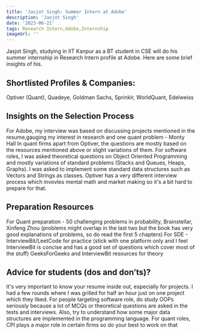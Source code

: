 ---
title: 'Jasjot Singh: Summer Intern at Adobe'
description: 'Jasjot Singh'
date: '2023-06-21'
tags: Research Intern,Adobe,Internship
imageUrl: ''
---

Jasjot Singh, studying in IIT Kanpur as a BT student in CSE will do
his summer internship in Research Intern profile at Adobe. Here are some brief
insights of his.

## Shortlisted Profiles & Companies:
Optiver (Quant), Quadeye, Goldman Sachs, Sprinklr, WorldQuant, Edelweiss

## Insights on the Selection Process
For Adobe, my interview was based on discussing projects mentioned in the resume,gauging my interest in research and one quant problem - Monty Hall
In quant firms apart from Optiver, the questions are mostly based on the resources mentioned above or slight variations of them.
For software roles, I was asked theoretical questions on Object Oriented Programming and mostly variations of standard problems (Stacks and Queues, Heaps, Graphs). I was asked to implement some standard data structures such as Vectors and Strings as classes.
Optiver has a very different interview process which invovles mental math and market making so it's a bit hard to prepare for that.

##  Preparation Resources
For Quant preparation -  50 challenging problems in probability, Brainstellar, Xinfeng Zhou (problems might overlap in the last two but the book has very good explanations of problems, so do read the first 5 chapters)
For SDE - InterviewBit/LeetCode for practice (stick with one platform only and I feel InterviewBit is concise and has a good set of questions which cover most of the stuff)
GeeksForGeeks and InterviewBit resources for theory

## Advice for students (dos and don’ts)? 
It's very important to know your resume inside out, especially for projects. I had a few rounds where I was grilled for half an hour just on one project which they liked.
For people targeting software role, do study OOPs seriously because a lot of MCQs or theoretical questions are asked in the tests and interviews.
Also, try to understand how some major data structures are implemented in the programming language.
For quant roles, CPI plays a major role in certain firms so do your best to work on that

